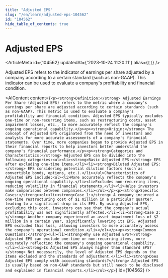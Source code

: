 ```yaml
---
title: "Adjusted EPS"
slug: "/en/learn/adjusted-eps-104562"
id: "104562"
hide_table_of_contents: true
---
```



# Adjusted EPS

<ArticleMeta id={104562} updatedAt={'2023-10-24 11:20:11'} alias={`[]`} />
<div className='border-solid border-b border-t-0 my-4 border-[var(--ifm-color-gray-300)]' />

Adjusted EPS refers to the indicator of earnings per share adjusted by a company according to a certain standard (such as non-GAAP). This indicator can be used to evaluate a company's profitability and financial condition.

<AIContent content={`<p><strong>Definition:</strong> Adjusted Earnings Per Share (Adjusted EPS) refers to the metric where a company's earnings per share are adjusted according to certain standards (such as non-GAAP). This metric is used to evaluate a company's profitability and financial condition. Adjusted EPS typically excludes one-time or non-recurring items, such as restructuring costs, asset impairment losses, etc., to more accurately reflect the company's ongoing operational capability.</p><p><strong>Origin:</strong> The concept of Adjusted EPS originated from the need of investors and analysts for more accurate assessments of a company's financial statements. Over time, more companies began to provide Adjusted EPS in their financial reports to help investors better understand the company's financial performance.</p><p><strong>Categories and Characteristics:</strong> Adjusted EPS can be divided into the following categories:<ul><li><strong>Basic Adjusted EPS:</strong> EPS after excluding one-time items.</li><li><strong>Diluted Adjusted EPS:</strong> EPS considering potential dilution factors (such as convertible bonds, options, etc.).</li></ul>Characteristics of Adjusted EPS include:<ul><li>More accurately reflects the company's ongoing operational capability.</li><li>Excludes non-recurring items, reducing volatility in financial statements.</li><li>Helps investors make comparisons between companies.</li></ul></p><p><strong>Specific Cases:</strong><ol><li><strong>Case 1:</strong> A company incurred a one-time restructuring cost of $1 million in a particular quarter, leading to a significant drop in its EPS. By using Adjusted EPS, excluding this cost, investors can see that the company's actual profitability was not significantly affected.</li><li><strong>Case 2:</strong> Another company experienced an asset impairment loss of $2 million in a certain year, significantly lowering its EPS. Adjusted EPS excluded this loss, allowing investors to more accurately assess the company's operational condition.</li></ol></p><p><strong>Common Questions:</strong><ul><li><strong>Why use Adjusted EPS?</strong> Adjusted EPS can exclude one-time or non-recurring items, more accurately reflecting the company's ongoing operational capability.</li><li><strong>Is Adjusted EPS always higher than standard EPS?</strong> Not necessarily, the level of Adjusted EPS depends on the items excluded and the standards of adjustment.</li><li><strong>Does Adjusted EPS comply with accounting standards?</strong> Adjusted EPS is usually based on non-GAAP standards but still needs to be disclosed and explained in financial reports.</li></ul></p>`} id={104562} />
